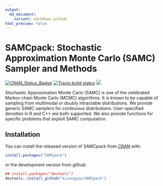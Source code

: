 ```yaml
---
output:
  md_document:
    variant: markdown_github
html_preview: false
---
```


# SAMCpack: Stochastic Approximation Monte Carlo (SAMC) Sampler and Methods

[![CRAN_Status_Badge](http://www.r-pkg.org/badges/version/SAMCpack?color=green)](https://CRAN.R-project.org/package=SAMCpack)
[![Travis build status](https://travis-ci.org/kisungyou/SAMCpack.svg?branch=master)](https://travis-ci.org/kisungyou/SAMCpack)
[![](https://cranlogs.r-pkg.org/badges/SAMCpack)](https://cran.r-project.org/package=SAMCpack)

Stochastic Approximation Monte Carlo (SAMC) is one of the celebrated Markov chain Monte Carlo (MCMC) algorithms. It is known to be capable of sampling from multimodal or doubly intractable distributions. We provide generic SAMC samplers for continuous distributions. User-specified densities in R and C++ are both supported. We also provide functions for specific problems that exploit SAMC computation. 

## Installation

You can install the released version of SAMCpack from [CRAN](https://CRAN.R-project.org) with:

``` r
install.packages("SAMCpack")
```

or the development version from github:
```r
## install.packages("devtools")
devtools::install_github("kisungyou/SAMCpack")
```